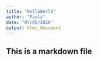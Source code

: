 ```yaml
---
title: "HelloWorld"
author: "Pauls"
date: "07/05/2020"
output: html_document
---
```


## This is a markdown file
